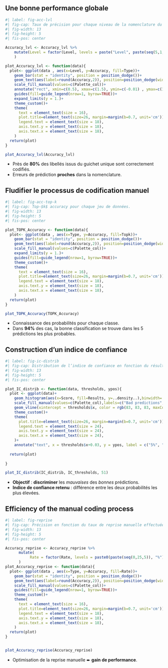 

## Une bonne performance globale


```r
#| label: fig-acc-lvl
#| fig-cap: Taux de précision pour chaque niveau de la nomenclature du code APE
#| fig-width: 13
#| fig-height: 5
#| fis-pos: center

Accuracy_lvl <- Accuracy_lvl %>%
    mutate(Level = factor(Level, levels = paste("Level", paste(seq(5,1,-1))))
    )

plot_Accuracy_lvl <- function(data){
  plot<- ggplot(data , aes(x=Level, y=Accuracy, fill=Type))+
    geom_bar(stat = "identity", position = position_dodge())+
    geom_text(aes(label=round(Accuracy,2)), position=position_dodge(width=0.9), vjust=-0.25, size = 6)+
    scale_fill_manual(values=c(Palette_col))+
    annotate("rect", xmin=c(0.5), xmax=c(1.5), ymin=c(-0.01) , ymax=c(1), color="#EE0220", fill=NA, size=1.5)+
    guides(fill=guide_legend(nrow=1, byrow=TRUE))+
    expand_limits(y = 1.)+
    theme_custom()+
    theme(
      text = element_text(size = 16),
      plot.title=element_text(size=26, margin=margin(b=0.7, unit='cm')),
      legend.text = element_text(size = 18),
      axis.text.y = element_text(size = 18),
      axis.text.x = element_text(size = 18),
    )
  return(plot)
}

plot_Accuracy_lvl(Accuracy_lvl)

```


- Près de [**80%**]{.orange} des libellés issus du guichet unique sont correctement codifiés.
- Erreurs de prédiction [**proches**]{.orange} dans la nomenclature.

## Fludifier le processus de codification manuel


```r
#| label: fig-acc-top-k
#| fig-cap: Top-$k$ accuracy pour chaque jeu de données.
#| fig-width: 13
#| fig-height: 5
#| fis-pos: center

plot_TOPK_Accuracy <- function(data){
  plot<- ggplot(data , aes(x=Type, y=Accuracy, fill=Topk))+
    geom_bar(stat = "identity", position = position_dodge())+
    geom_text(aes(label=round(Accuracy,2)), position=position_dodge(width=0.9), vjust=-0.25, size = 6)+
    scale_fill_manual(values=c(Palette_col))+
    expand_limits(y = 1.)+
    guides(fill=guide_legend(nrow=1, byrow=TRUE))+
    theme_custom()+
    theme(
      text = element_text(size = 16),
      plot.title=element_text(size=26, margin=margin(b=0.7, unit='cm')),
      legend.text = element_text(size = 18),
      axis.text.y = element_text(size = 18),
      axis.text.x = element_text(size = 18),
    )
  return(plot)
}

plot_TOPK_Accuracy(TOPK_Accuracy)

```

- Connaissance des probabilités pour chaque classe.
- Dans [**94%**]{.orange} des cas, la bonne classification se trouve dans les 5 prédictions les plus probables. 


## Construction d'un indice de confiance {.scrollable}


```r
#| label: fig-ic-distrib
#| fig-cap: Distribution de l’indice de confiance en fonction du résultat de la prédiction.
#| fig-width: 13
#| fig-height: 5
#| fis-pos: center

plot_IC_distrib <- function(data, thresholds, ypos){
  plot <- ggplot(data)+
    geom_histogram(aes(x=Score, fill=Results, y=..density..),binwidth=.01, alpha=.5, position="identity") +
    scale_fill_manual(values=c(Palette_col),labels=c("Bad predictions", "Good predictions"))+
    geom_vline(xintercept = thresholds$x, color = rgb(83, 83, 83, maxColorValue = 255))+
    theme_custom()+
    theme(
      plot.title=element_text(size=26, margin=margin(b=0.7, unit='cm')),
      legend.text = element_text(size = 24),
      axis.text.y = element_text(size = 24),
      axis.text.x = element_text(size = 24),
    )+
    annotate("text", x = thresholds$x+0.03, y = ypos, label = c("5%", "10%", "15%", "20%", "25%"), size = 7)
  
  return(plot)
  
}

plot_IC_distrib(IC_distrib, IC_thresholds, 51)


```

- [**Objectif**]{.orange} : [**discriminer**]{.blue2} les *mauvaises* des *bonnes* prédictions.
- [**Indice de confiance retenu**]{.orange} : différence entre les deux probabilités les plus élevées.


## Efficiency of the manual coding process


```r
#| label: fig-reprise
#| fig-cap: Précision en fonction du taux de reprise manuelle effectuée.
#| fig-width: 13
#| fig-height: 5
#| fis-pos: center

Accuracy_reprise <- Accuracy_reprise %>%
      mutate(
           Rate = factor(Rate, levels = paste0(paste(seq(0,25,5)), "%"))
      )
plot_Accuracy_reprise <- function(data){
  plot<- ggplot(data , aes(x=Type, y=Accuracy, fill=Rate))+
    geom_bar(stat = "identity", position = position_dodge())+
    geom_text(aes(label=round(Accuracy,2)), position=position_dodge(width=0.9), vjust=-0.25, size= 5)+
    scale_fill_manual(values=c(Palette_col))+
    guides(fill=guide_legend(nrow=1, byrow=TRUE))+
    theme_custom()+
    theme(
      text = element_text(size = 16),
      plot.title=element_text(size=26, margin=margin(b=0.7, unit='cm')),
      legend.text = element_text(size = 18),
      axis.text.y = element_text(size = 18),
      axis.text.x = element_text(size = 18),
    )
  return(plot)
}


plot_Accuracy_reprise(Accuracy_reprise)


```

- Optimisation de la reprise manuelle ➨ [**gain de performance**]{.orange}.

